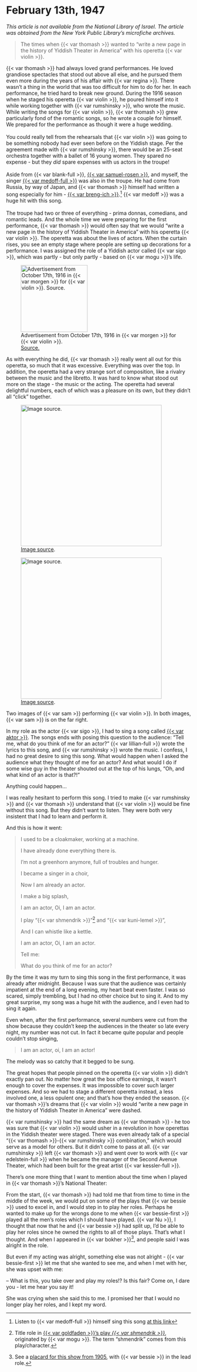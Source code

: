 # February 13th, 1947

_This article is not available from the National Library of Israel. The article was obtained from the New York Public Library's microfiche archives._

> The times when {{< var thomash >}} wanted to "write a new page in the history of Yiddish Theater in America" with his operetta {{< var violin >}}.

::: {layout-ncol=2}

{{< var thomash >}} had always loved grand performances. He loved grandiose spectacles that stood out above all else, and he pursued them even more during the years of his affair with {{< var regina >}}. There wasn't a thing in the world that was too difficult for him to do for her. In each performance, he tried hard to break new ground. During the 1916 season when he staged his operetta {{< var violin >}}, he poured himself into it while working together with {{< var rumshinsky >}}, who wrote the music. While writing the songs for {{< var violin >}}, {{< var thomash >}} grew particularly fond of the romantic songs, so he wrote a couple for himself. We prepared for the performance as though it were a huge wedding.<br><br>
You could really tell from the rehearsals that {{< var violin >}} was going to be something nobody had ever seen before on the Yiddish stage. Per the agreement made with {{< var rumshinsky >}}, there would be an 25-seat orchestra together with a ballet of 16 young women. They spared no expense - but they _did_ spare expenses with us actors in the troupe!<br><br>
Aside from {{< var blank-full >}}, [{{< var samuel-rosen >}}](https://www.museumoffamilyhistory.com/yt/lex/R/rosenstein-samuel.htm), and myself, the singer [{{< var medoff-full >}}](https://www.museumoffamilyhistory.com/yt/lex/M/medoff-david.htm) was also in the troupe. He had come from Russia, by way of Japan, and {{< var thomash >}} himself had written a song especially for him - [{{< var breng-ich >}}](https://www.loc.gov/item/2016787664/).^[Listen to {{< var medoff-full >}} himself sing this song [at this link](https://search.library.wisc.edu/digital/ATUATCBFD4VOUZ8W/AVXUHOL7VK22748N)] {{< var medoff >}} was a huge hit with this song.<br><br>
The troupe had two or three of everything - prima donnas, comedians, and romantic leads. And the whole time we were preparing for the first performance, {{< var thomash >}} would often say that we would "write a new page in the history of Yiddish Theater in America" with his operetta {{< var violin >}}. The operetta was about the lives of actors. When the curtain rises, you see an empty stage where people are setting up decorations for a performance. I was assigned the role of a Yiddish actor called {{< var sigo >}}, which was partly - but only partly - based on {{< var mogu >}}'s life. 


![Advertisement from October 17th, 1916 in {{< var morgen >}} for {{< var violin >}}.<br>[Source.](https://www.nli.org.il/en/newspapers/tjm/1916/10/17/01/article/61)](../img/newspaper_clippings/1916-10-17_morgen.png){width="1.9in"}

:::


As with everything he did, {{< var thomash >}} really went all out for this operetta, so much that it was excessive. Everything was over the top. In addition, the operetta had a very strange sort of composition, like a rivalry between the music and the libretto. It was hard to know what stood out more on the stage - the music or the acting. The operetta had several delightful numbers, each of which was a pleasure on its own, but they didn't all "click" together. 

::: {#fig-violin layout-ncol=2}

![[Image source](https://digitalcollections.nypl.org/items/5e66b3e8-b68c-d471-e040-e00a180654d7).](../img/sam-broken-violin-1.png){width="4in"}

![[Image source](https://digitalcollections.nypl.org/items/5e66b3e8-cab8-d471-e040-e00a180654d7).](../img/sam-broken-violin-2.jpg){width="4in"}

Two images of {{< var sam >}} performing {{< var violin >}}. In both images, {{< var sam >}} is on the far right.
:::


In my role as the actor {{< var sigo >}}, I had to sing a song called [{{< var aktor >}}](https://www.loc.gov/item/2016787658/). The songs ends with posing this question to the audience: "Tell me, what do you think of me for an actor?" {{< var lillian-full >}} wrote the lyrics to this song, and {{< var rumshinsky >}} wrote the music. I confess, I had no great desire to sing this song. What would happen when I asked the audience what they thought of me for an actor? And what would I do if some wise guy in the theater shouted out at the top of his lungs, "Oh, and what kind of an actor is that?!"

Anything could happen...

I was really hesitant to perform this song. I tried to make {{< var rumshinsky >}} and {{< var thomash >}} understand that {{< var violin >}} would be fine without this song. But they didn't want to listen. They were both very insistent that I had to learn and perform it. 

And this is how it went:

> I used to be a cloakmaker, working at a machine.
>
> I have already done everything there is.
>
> I'm not a greenhorn anymore, full of troubles and hunger.
>
> I became a singer in a choir, 
>
> Now I am already an actor.
>
> I make a big splash, 
>
> I am an actor, Oi, I am an actor.
>
> I play "{{< var shmendrik >}}"^[Title role in [{{< var goldfaden >}}'s play _{{< var shmendrik >}}_](https://web.uwm.edu/yiddish-stage/plotting-yiddish-drama/shmendrik), originated by {{< var mogu >}}. The term "shmendrik" comes from this play/character.] and "{{< var kuni-lemel >}}", 
>
> And I can whistle like a kettle.
>
> I am an actor, Oi, I am an actor.
> 
> Tell me:
>
> What do you think of me for an actor?

By the time it was my turn to sing this song in the first performance, it was already after midnight. Because I was sure that the audience was certainly impatient at the end of a long evening, my heart beat even faster. I was so scared, simply trembling, but I had no other choice but to sing it. And to my great surprise, my song was a huge hit with the audience, and I even had to sing it again. 

Even when, after the first performance, several numbers were cut from the show because they couldn't keep the audiences in the theater so late every night, my number was not cut. In fact it became quite popular and people couldn't stop singing, 

> I am an actor, oi, I am an actor!

The melody was so catchy that it begged to be sung.

The great hopes that people pinned on the operetta {{< var violin >}} didn't exactly pan out. No matter how great the box office earnings, it wasn't enough to cover the expenses. It was impossible to cover such larger expenses. And so we had to stage a different operetta instead, a less involved one, a less opulent one; and that's how they ended the season. {{< var thomash >}}'s dreams that {{< var violin >}} would "write a new page in the history of Yiddish Theater in America" were dashed.

{{< var rumshinsky >}} had the same dream as {{< var thomash >}} - he too was sure that {{< var violin >}} would usher in a revolution in how operettas in the Yiddish theater were staged. There was even already talk of a special "{{< var thomash >}}-{{< var rumshinsky >}} combination," which would serve as a model for others. But it didn't come to pass at all. {{< var rumshinsky >}} left {{< var thomash >}} and went over to work with {{< var edelstein-full >}} when he became the manager of the Second Avenue Theater, which had been built for the great artist {{< var kessler-full >}}.

There's one more thing that I want to mention about the time when I played in {{< var thomash >}}'s National Theater: 

From the start, {{< var thomash >}} had told me that from time to time in the middle of the week, we would put on some of the plays that {{< var bessie >}} used to excel in, and I would step in to play her roles. Perhaps he wanted to make up for the wrongs done to me when {{< var bessie-first >}} played all the men's roles which I should have played. {{< var Nu >}}, I thought that now that he and {{< var bessie >}} had split up, I'd be able to play her roles since he owned the rights to all of those plays. That's what I thought. And when I appeared in {{< var bokher >}}^[See a [placard for this show from 1905](https://www.museumoffamilyhistory.com/yt-placard-peoples-02.htm), with {{< var bessie >}} in the lead role.], and people said I was alright in the role.

But even if my acting was alright, something else was not alright - {{< var bessie-first >}} let me that she wanted to see me, and when I met with her, she was upset with me:

-- What is this, you take over and play my roles!? Is this fair? Come on, I dare you - let me hear you say it!

She was crying when she said this to me. I promised her that I would no longer play her roles, and I kept my word.
